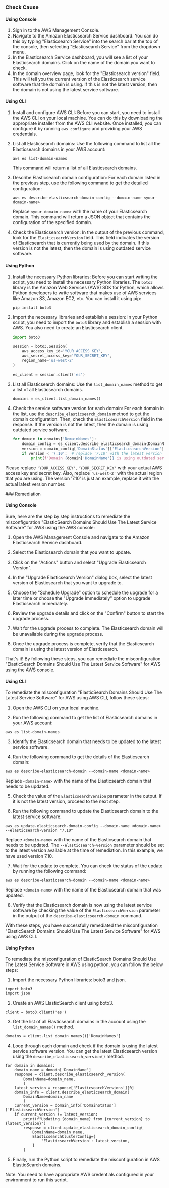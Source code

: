 

<Tabs><Tab title='Cause'>
### Check Cause

#### Using Console

1. Sign in to the AWS Management Console.
2. Navigate to the Amazon Elasticsearch Service dashboard. You can do this by typing "Elasticsearch Service" into the search bar at the top of the console, then selecting "Elasticsearch Service" from the dropdown menu.
3. In the Elasticsearch Service dashboard, you will see a list of your Elasticsearch domains. Click on the name of the domain you want to check.
4. In the domain overview page, look for the "Elasticsearch version" field. This will tell you the current version of the Elasticsearch service software that the domain is using. If this is not the latest version, then the domain is not using the latest service software.

#### Using CLI

1. Install and configure AWS CLI: Before you can start, you need to install the AWS CLI on your local machine. You can do this by downloading the appropriate installer from the AWS CLI website. Once installed, you can configure it by running `aws configure` and providing your AWS credentials.

2. List all Elasticsearch domains: Use the following command to list all the Elasticsearch domains in your AWS account:

   ```
   aws es list-domain-names
   ```
   This command will return a list of all Elasticsearch domains.

3. Describe Elasticsearch domain configuration: For each domain listed in the previous step, use the following command to get the detailed configuration:

   ```
   aws es describe-elasticsearch-domain-config --domain-name <your-domain-name>
   ```
   Replace `<your-domain-name>` with the name of your Elasticsearch domain. This command will return a JSON object that contains the configuration of the specified domain.

4. Check the Elasticsearch version: In the output of the previous command, look for the `ElasticsearchVersion` field. This field indicates the version of Elasticsearch that is currently being used by the domain. If this version is not the latest, then the domain is using outdated service software.

#### Using Python

1. Install the necessary Python libraries: Before you can start writing the script, you need to install the necessary Python libraries. The `boto3` library is the Amazon Web Services (AWS) SDK for Python, which allows Python developers to write software that makes use of AWS services like Amazon S3, Amazon EC2, etc. You can install it using pip:

   ```python
   pip install boto3
   ```

2. Import the necessary libraries and establish a session: In your Python script, you need to import the `boto3` library and establish a session with AWS. You also need to create an Elasticsearch client.

   ```python
   import boto3

   session = boto3.Session(
       aws_access_key_id='YOUR_ACCESS_KEY',
       aws_secret_access_key='YOUR_SECRET_KEY',
       region_name='us-west-2'
   )

   es_client = session.client('es')
   ```

3. List all Elasticsearch domains: Use the `list_domain_names` method to get a list of all Elasticsearch domains.

   ```python
   domains = es_client.list_domain_names()
   ```

4. Check the service software version for each domain: For each domain in the list, use the `describe_elasticsearch_domain` method to get the domain configuration. Then, check the `ElasticsearchVersion` field in the response. If the version is not the latest, then the domain is using outdated service software.

   ```python
   for domain in domains['DomainNames']:
       domain_config = es_client.describe_elasticsearch_domain(DomainName=domain['DomainName'])
       version = domain_config['DomainStatus']['ElasticsearchVersion']
       if version < '7.10':  # replace '7.10' with the latest version number
           print(f"Domain {domain['DomainName']} is using outdated service software version {version}")
   ```

Please replace `'YOUR_ACCESS_KEY'`, `'YOUR_SECRET_KEY'` with your actual AWS access key and secret key. Also, replace `'us-west-2'` with the actual region that you are using. The version '7.10' is just an example, replace it with the actual latest version number.

</Tab>

<Tab title='Remediation'>
### Remediation

#### Using Console

Sure, here are the step by step instructions to remediate the misconfiguration "ElasticSearch Domains Should Use The Latest Service Software" for AWS using the AWS console:

1. Open the AWS Management Console and navigate to the Amazon Elasticsearch Service dashboard.

2. Select the Elasticsearch domain that you want to update.

3. Click on the "Actions" button and select "Upgrade Elasticsearch Version".

4. In the "Upgrade Elasticsearch Version" dialog box, select the latest version of Elasticsearch that you want to upgrade to.

5. Choose the "Schedule Upgrade" option to schedule the upgrade for a later time or choose the "Upgrade Immediately" option to upgrade Elasticsearch immediately.

6. Review the upgrade details and click on the "Confirm" button to start the upgrade process.

7. Wait for the upgrade process to complete. The Elasticsearch domain will be unavailable during the upgrade process.

8. Once the upgrade process is complete, verify that the Elasticsearch domain is using the latest version of Elasticsearch.

That's it! By following these steps, you can remediate the misconfiguration "ElasticSearch Domains Should Use The Latest Service Software" for AWS using the AWS console.

#### Using CLI

To remediate the misconfiguration "ElasticSearch Domains Should Use The Latest Service Software" for AWS using AWS CLI, follow these steps:

1. Open the AWS CLI on your local machine.

2. Run the following command to get the list of Elasticsearch domains in your AWS account:

```
aws es list-domain-names
```

3. Identify the Elasticsearch domain that needs to be updated to the latest service software.

4. Run the following command to get the details of the Elasticsearch domain:

```
aws es describe-elasticsearch-domain --domain-name <domain-name>
```

Replace `<domain-name>` with the name of the Elasticsearch domain that needs to be updated.

5. Check the value of the `ElasticsearchVersion` parameter in the output. If it is not the latest version, proceed to the next step.

6. Run the following command to update the Elasticsearch domain to the latest service software:

```
aws es update-elasticsearch-domain-config --domain-name <domain-name> --elasticsearch-version "7.10"
```

Replace `<domain-name>` with the name of the Elasticsearch domain that needs to be updated. The `--elasticsearch-version` parameter should be set to the latest version available at the time of remediation. In this example, we have used version 7.10.

7. Wait for the update to complete. You can check the status of the update by running the following command:

```
aws es describe-elasticsearch-domain --domain-name <domain-name>
```

Replace `<domain-name>` with the name of the Elasticsearch domain that was updated.

8. Verify that the Elasticsearch domain is now using the latest service software by checking the value of the `ElasticsearchVersion` parameter in the output of the `describe-elasticsearch-domain` command.

With these steps, you have successfully remediated the misconfiguration "ElasticSearch Domains Should Use The Latest Service Software" for AWS using AWS CLI.

#### Using Python

To remediate the misconfiguration of ElasticSearch Domains Should Use The Latest Service Software in AWS using python, you can follow the below steps:

1. Import the necessary Python libraries: boto3 and json.
```
import boto3
import json
```

2. Create an AWS ElasticSearch client using boto3.
```
client = boto3.client('es')
```

3. Get the list of all Elasticsearch domains in the account using the `list_domain_names()` method.
```
domains = client.list_domain_names()['DomainNames']
```

4. Loop through each domain and check if the domain is using the latest service software version. You can get the latest Elasticsearch version using the `describe_elasticsearch_version()` method.
```
for domain in domains:
    domain_name = domain['DomainName']
    response = client.describe_elasticsearch_version(
        DomainName=domain_name,
        )
    latest_version = response['ElasticsearchVersions'][0]
    domain_info = client.describe_elasticsearch_domain(
        DomainName=domain_name
        )
    current_version = domain_info['DomainStatus']['ElasticsearchVersion']
    if current_version != latest_version:
        print(f"Updating {domain_name} from {current_version} to {latest_version}")
        response = client.update_elasticsearch_domain_config(
            DomainName=domain_name,
            ElasticsearchClusterConfig={
                'ElasticsearchVersion': latest_version,
            }
        )
```

5. Finally, run the Python script to remediate the misconfiguration in AWS ElasticSearch domains. 

Note: You need to have appropriate AWS credentials configured in your environment to run this script.


</Tab>
</Tabs>